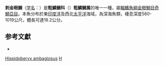 {{Speciesbox
| image = Hispidoberyx ambagiosus.jpg
| display parents=3
| grandparent authority = [[Kotlyar|Kotlyar]], 1981
| parent authority = Kotlyar, 1981
| taxon = Hispidoberyx ambagiosus
| authority = Kotlyar, 1981
}}
'''刺金眼鯛'''（[[学名|学名]]：{{lang|la|''Hispidoberyx ambagiosus''}}）是'''粗鱗鯛科'''（{{lang|la|Hispidoberycidae}}）'''粗鱗鯛属'''的唯一一種，屬[[輻鰭魚綱|輻鰭魚綱]][[金眼鯛目|金眼鯛目]][[奇鯛亞目|奇鯛亞目]]。本魚分布於東[[印度洋|印度洋]]及西北[[太平洋|太平洋]]海域，為深海魚類，棲息深度560-1019公尺，體長可達18.2公分。

== 参考文獻 ==
*{{FishBase_species|genus=Hispidoberyx|species=ambagiosus|year=2012|month=5}}

{{Taxonbar|from2=Q1874125|from3=Q140969}}

{{辐鳍鱼小作品}}
[[Category:粗鱗鯛科|Hispidoberyx ambagiosus]]
[[Category:1981年描述的魚類|H]]